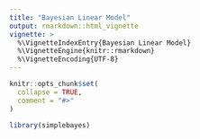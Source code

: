 ```yaml
---
title: "Bayesian Linear Model"
output: rmarkdown::html_vignette
vignette: >
  %\VignetteIndexEntry{Bayesian Linear Model}
  %\VignetteEngine{knitr::rmarkdown}
  %\VignetteEncoding{UTF-8}
---
```


```r
knitr::opts_chunk$set(
  collapse = TRUE,
  comment = "#>"
)
```

```r
library(simplebayes)
```
